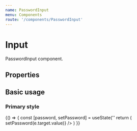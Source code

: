 ```yaml
---
name: PasswordInput
menu: Components
route: '/components/PasswordInput'
---
```





# Input

PasswordInput component. 
 
## Properties
<Props of={PasswordInput} />

## Basic usage

### Primary style
<Playground>
{() => {
    const [password, setPassword] = useState(''
    return (
        <Fragment>
            <BlockContainer>
                <PasswordInput
                    label="Password Input"
                    id='functional_Input'
                    name='functional_Input'
                    value={password}
                    onChange={e => setPassword(e.target.value)}
                />
            </BlockContainer>
        </Fragment>
    )    
}}
</Playground>